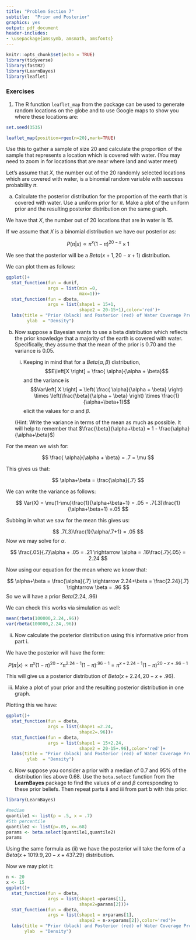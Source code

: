 ```yaml
---
title: "Problem Section 7"
subtitle:  "Prior and Posterior"
graphics: yes
output: pdf_document
header-includes: 
- \usepackage{amssymb, amsmath, amsfonts}
---
```


```r
knitr::opts_chunk$set(echo = TRUE)
library(tidyverse)
library(fastR2)
library(LearnBayes)
library(leaflet)
```

### Exercises 

1. The R function `leaflet_map` from the \textbf{leaflet} package can be used to generate random locations on the globe and to use Google maps to show you where these locations are:
```r

set.seed(3535)

leaflet_map(position=rgeo(n=20),mark=TRUE)
```

Use this to gather a sample of size 20 and calculate the proportion of the sample that represents a location which is covered with water. (You may need to zoom in for locations that are near where land and water meet) 

Let's assume that $X$, the number out of the 20 randomly selected locations which are covered with water, is a binomial random variable with success probability $\pi$. 

a. Calculate the posterior distribution for the proportion of the earth that is covered with water. Use a uniform prior for $\pi$. Make a plot of the uniform prior and the resulting posterior distribution on the same graph.

We have that $X$, the number out of 20 locations that are in water is 15.

If we assume that $X$ is a binomial distribution we have our posterior as:

$$
P(\pi|x)\propto \pi^x(1-\pi)^{20-x}\times 1
$$

We see that the posterior will be a $Beta(x+1,20-x+1)$ distribution.

We can plot them as follows:

```r
ggplot()+
  stat_function(fun = dunif,
                args = list(min =0,
                            max=1))+
  stat_function(fun = dbeta,
                args = list(shape1 = 15+1,
                            shape2 = 20-15+1),color='red')+
  labs(title = "Prior (black) and Posterior (red) of Water Coverage Proportion",
        ylab  = "Density")
```


b. Now suppose a Bayesian wants to use a beta distribution which reflects the prior knowledge that a majority of the earth is covered with water. Specifically, they assume that the mean of the prior is 0.70 and the variance is 0.05.

   i. Keeping in mind that for a $Beta(\alpha, \beta)$ distribution, $$E\left[X \right] = \frac{ \alpha}{\alpha + \beta}$$
   and the variance is
   $$Var\left[ X \right] =  \left( \frac{ \alpha}{\alpha + \beta} \right) \times \left(\frac{\beta}{\alpha + \beta} \right) \times
   \frac{1}{\alpha+\beta+1}$$
 elicit the values for $\alpha$ and $\beta$. 

    (Hint: Write the variance in terms of the mean as much as possible. It will help to remember that $\frac{\beta}{\alpha+\beta} = 1 - \frac{\alpha}{\alpha+\beta}$)
    
    
For the mean we wish for:

$$
\frac{ \alpha}{\alpha + \beta} = .7 = \mu
$$

This gives us that:

$$
\alpha+\beta = \frac{\alpha}{.7}
$$

We can write the variance as follows:

$$
Var(X) = \mu(1-\mu)\frac{1}{\alpha+\beta+1} = .05 = .7(.3)\frac{1}{\alpha+\beta+1} =.05
$$
    
Subbing in what we saw for the mean this gives us:

$$
.7(.3)\frac{1}{\alpha/.7+1} = .05
$$
Now we may solve for $\alpha$.

$$
\frac{.05}{.7}\alpha + .05 = .21 \rightarrow \alpha = .16\frac{.7}{.05} = 2.24
$$

Now using our equation for the mean where we know that:

$$
\alpha+\beta = \frac{\alpha}{.7} \rightarrow 2.24+\beta = \frac{2.24}{.7} \rightarrow \beta = .96
$$
So we will have a prior $Beta(2.24,.96)$

We can check this works via simulation as well:


```r
mean(rbeta(100000,2.24,.96))
var(rbeta(100000,2.24,.96))
```


   ii. Now calculate the posterior distribution using this informative prior from part i. 


We have the posterior will have the form:

$$
P(\pi|x) \propto \pi^x(1-\pi)^{20-x}\pi^{2.24-1}(1-\pi)^{.96-1} = \pi^{x+2.24-1}(1-\pi)^{20-x+.96-1}
$$

This will give us a posterior distribution of $Beta(x+2.24,20-x+.96)$.



   iii. Make a plot of your prior and the resulting posterior distribution in one graph.

Plotting this we have:

```r
ggplot()+
  stat_function(fun = dbeta,
                args = list(shape1 =2.24,
                            shape2=.96))+
  stat_function(fun = dbeta,
                args = list(shape1 = 15+2.24,
                            shape2 = 20-15+.96),color='red')+
  labs(title = "Prior (black) and Posterior (red) of Water Coverage Proportion",
        ylab  = "Density")
```
c. Now suppose you consider a prior with a median of 0.7 and 95\% of the distribution lies above 0.68. Use the `beta.select` function from the **LearnBayes** package to find the values of $\alpha$ and $\beta$ corresponding to these prior beliefs. Then repeat parts ii and iii from part b with this prior.

```r
library(LearnBayes)
```


```r
#median
quantile1 <- list(p = .5, x = .7)
#5th percentile
quantile2 <- list(p=.05, x=.68)
params <- beta.select(quantile1,quantile2)
params
```
Using the same formula as (ii) we have the posterior will take the form of a $Beta(x+1019.9,20-x+437.29)$ distribution. 

Now we may plot it:

```r
n <- 20
x <- 15
ggplot()+
  stat_function(fun = dbeta,
                args = list(shape1 =params[1],
                            shape2=params[2]))+
  stat_function(fun = dbeta,
                args = list(shape1 = x+params[1],
                            shape2 = n-x+params[2]),color='red')+
  labs(title = "Prior (black) and Posterior (red) of Water Coverage Proportion",
       ylab  = "Density")
```










